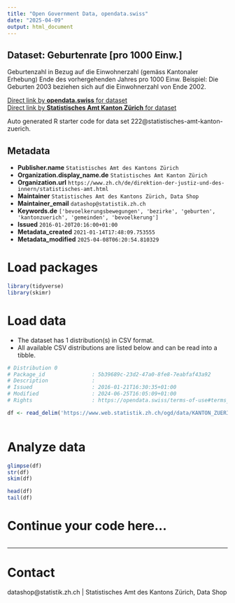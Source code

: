 ```yaml
---
title: "Open Government Data, opendata.swiss"
date: "2025-04-09"
output: html_document
---
```


## Dataset: Geburtenrate [pro 1000 Einw.]

Geburtenzahl in Bezug auf die Einwohnerzahl (gemäss Kantonaler Erhebung) Ende des vorhergehenden Jahres pro 1000 Einw. Beispiel: Die Geburten 2003 beziehen sich auf die Einwohnerzahl von Ende 2002.

[Direct link by **opendata.swiss** for dataset](https://opendata.swiss/de/dataset/geburtenrate-pro-1000-einw)<br>
[Direct link by **Statistisches Amt Kanton Zürich** for dataset](https://www.zh.ch/de/politik-staat/gemeinden/gemeindeportraet.html)

Auto generated R starter code for data set 222@statistisches-amt-kanton-zuerich.

## Metadata

- **Publisher.name** `Statistisches Amt des Kantons Zürich`
- **Organization.display_name.de** `Statistisches Amt Kanton Zürich`
- **Organization.url** `https://www.zh.ch/de/direktion-der-justiz-und-des-innern/statistisches-amt.html`
- **Maintainer** `Statistisches Amt des Kantons Zürich, Data Shop`
- **Maintainer_email** `datashop@statistik.zh.ch`
- **Keywords.de** `['bevoelkerungsbewegungen', 'bezirke', 'geburten', 'kantonzuerich', 'gemeinden', 'bevoelkerung']`
- **Issued** `2016-01-20T20:16:00+01:00`
- **Metadata_created** `2021-01-14T17:48:09.753555`
- **Metadata_modified** `2025-04-08T06:20:54.810329`


# Load packages

```r

library(tidyverse)
library(skimr)

```

# Load data

-   The dataset has 1 distribution(s) in CSV format.
-   All available CSV distributions are listed below and can be read into a tibble.

```r

# Distribution 0
# Package_id               : 5b39689c-23d2-47a0-8fe8-7eabfaf43a92
# Description              : 
# Issued                   : 2016-01-21T16:30:35+01:00
# Modified                 : 2024-06-25T16:05:09+01:00
# Rights                   : https://opendata.swiss/terms-of-use#terms_by

df <- read_delim('https://www.web.statistik.zh.ch/ogd/data/KANTON_ZUERICH_97.csv')



```

# Analyze data

```r

glimpse(df)
str(df)
skim(df)

head(df)
tail(df)

```

# Continue your code here...

```r

```

------------------------------------------------------------------------

# Contact

datashop@statistik.zh.ch | Statistisches Amt des Kantons Zürich, Data Shop
